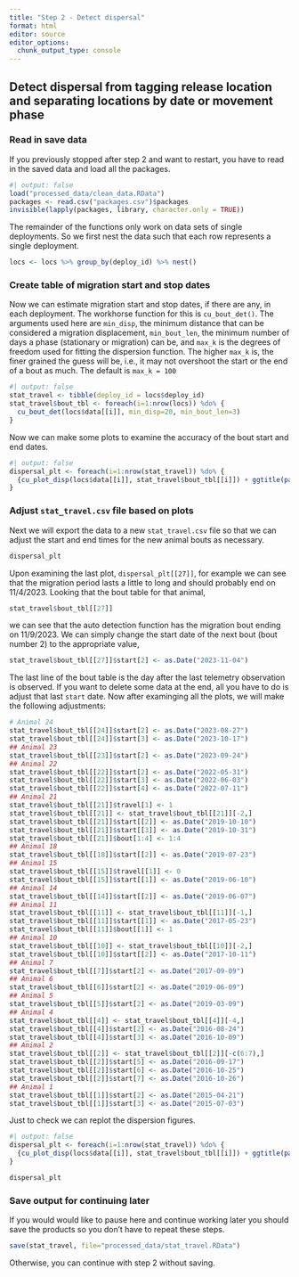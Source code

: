 ```yaml
---
title: "Step 2 - Detect dispersal"
format: html
editor: source
editor_options: 
  chunk_output_type: console
---
```


## Detect dispersal from tagging release location and separating locations by date or movement phase

### Read in save data
If you previously stopped after step 2 and want to restart, you have to read in the saved data and load all the packages.

```r
#| output: false
load("processed_data/clean_data.RData")
packages <- read.csv("packages.csv")$packages
invisible(lapply(packages, library, character.only = TRUE))
```

The remainder of the functions only work on data sets of single deployments. So we first nest the data such that each row represents a single deployment.

```r
locs <- locs %>% group_by(deploy_id) %>% nest()
```


### Create table of migration start and stop dates

Now we can estimate migration start and stop dates, if there are any, in each deployment. The workhorse function for this is `cu_bout_det()`. The arguments used here are `min_disp`, the minimum distance that can be considered a migration displacement, `min_bout_len`, the minimum number of days a phase (stationary or migration) can be, and `max_k` is the degrees of freedom used for fitting the dispersion function. The higher `max_k` is, the finer grained the guess will be, i.e., it may not overshoot the start or the end of a bout as much. The default is `max_k = 100`

```r
#| output: false
stat_travel <- tibble(deploy_id = locs$deploy_id)
stat_travel$bout_tbl <- foreach(i=1:nrow(locs)) %do% {
  cu_bout_det(locs$data[[i]], min_disp=20, min_bout_len=3)
}
```

Now we can make some plots to examine the accuracy of the bout start and end dates.

```r
#| output: false
dispersal_plt <- foreach(i=1:nrow(stat_travel)) %do% {
  {cu_plot_disp(locs$data[[i]], stat_travel$bout_tbl[[i]]) + ggtitle(paste0("ID:",locs$deploy_id[[i]], " / row: ", i))} %>% ggplotly()
}
```




### Adjust `stat_travel.csv` file based on plots

Next we will export the data to a new  `stat_travel.csv` file so that we can adjust the start and end times for the new animal bouts as necessary.  

```r
dispersal_plt
```

Upon examining the last plot, `dispersal_plt[[27]]`, for example we can see that the migration period lasts a little to long and should probably end on 11/4/2023. Looking that the bout table for that animal,
```r
stat_travel$bout_tbl[[27]]
```
we can see that the auto detection function has the migration bout ending on 11/9/2023. We can simply change the start date of the next bout (bout number 2) to the appropriate value,
```r
stat_travel$bout_tbl[[27]]$start[2] <- as.Date("2023-11-04")
```
The last line of the bout table is the day after the last telemetry observation is observed. If you want to delete some data at the end, all you have to do is adjust that last `start` date. Now after examinging all the plots, we will make the following adjustments:
```r
# Animal 24
stat_travel$bout_tbl[[24]]$start[2] <- as.Date("2023-08-27")
stat_travel$bout_tbl[[24]]$start[3] <- as.Date("2023-10-17")
## Animal 23
stat_travel$bout_tbl[[23]]$start[2] <- as.Date("2023-09-24")
## Animal 22
stat_travel$bout_tbl[[22]]$start[2] <- as.Date("2022-05-31")
stat_travel$bout_tbl[[22]]$start[3] <- as.Date("2022-06-03")
stat_travel$bout_tbl[[22]]$start[4] <- as.Date("2022-07-11")
## Animal 21
stat_travel$bout_tbl[[21]]$travel[1] <- 1
stat_travel$bout_tbl[[21]] <- stat_travel$bout_tbl[[21]][-2,]
stat_travel$bout_tbl[[21]]$start[[2]] <- as.Date("2019-10-10")
stat_travel$bout_tbl[[21]]$start[[3]] <- as.Date("2019-10-31")
stat_travel$bout_tbl[[21]]$bout[1:4] <- 1:4
## Animal 18
stat_travel$bout_tbl[[18]]$start[[2]] <- as.Date("2019-07-23")
## Animal 15
stat_travel$bout_tbl[[15]]$travel[[1]] <- 0
stat_travel$bout_tbl[[15]]$start[[1]] <- as.Date("2019-06-10")
## Animal 14
stat_travel$bout_tbl[[14]]$start[[2]] <- as.Date("2019-06-07")
## Animal 11
stat_travel$bout_tbl[[11]] <- stat_travel$bout_tbl[[11]][-1,]
stat_travel$bout_tbl[[11]]$start[[1]] <- as.Date("2017-05-23")
stat_travel$bout_tbl[[11]]$bout[[1]] <- 1
## Animal 10
stat_travel$bout_tbl[[10]] <- stat_travel$bout_tbl[[10]][-2,]
stat_travel$bout_tbl[[10]]$start[[2]] <- as.Date("2017-10-11")
## Animal 7
stat_travel$bout_tbl[[7]]$start[2] <- as.Date("2017-09-09")
## Animal 6
stat_travel$bout_tbl[[6]]$start[2] <- as.Date("2019-06-09")
## Animal 5
stat_travel$bout_tbl[[5]]$start[2] <- as.Date("2019-03-09")
## Animal 4
stat_travel$bout_tbl[[4]] <- stat_travel$bout_tbl[[4]][-4,]
stat_travel$bout_tbl[[4]]$start[2] <- as.Date("2016-08-24")
stat_travel$bout_tbl[[4]]$start[3] <- as.Date("2016-10-09")
## Animal 2
stat_travel$bout_tbl[[2]] <- stat_travel$bout_tbl[[2]][-c(6:7),] 
stat_travel$bout_tbl[[2]]$start[5] <- as.Date("2016-09-17")
stat_travel$bout_tbl[[2]]$start[6] <- as.Date("2016-10-25")
stat_travel$bout_tbl[[2]]$start[7] <- as.Date("2016-10-26")
## Animal 1
stat_travel$bout_tbl[[1]]$start[2] <- as.Date("2015-04-21")
stat_travel$bout_tbl[[1]]$start[3] <- as.Date("2015-07-03")
```

Just to check we can replot the dispersion figures.

```r
#| output: false
dispersal_plt <- foreach(i=1:nrow(stat_travel)) %do% {
  {cu_plot_disp(locs$data[[i]], stat_travel$bout_tbl[[i]]) + ggtitle(paste0("ID:",locs$deploy_id[[i]], " / row: ", i))} %>% ggplotly()
}

dispersal_plt 
```


### Save output for continuing later
If you would would like to pause here and continue working later you should save the products so you don't have to repeat these steps.
```r
save(stat_travel, file="processed_data/stat_travel.RData")
```
Otherwise, you can continue with step 2 without saving.